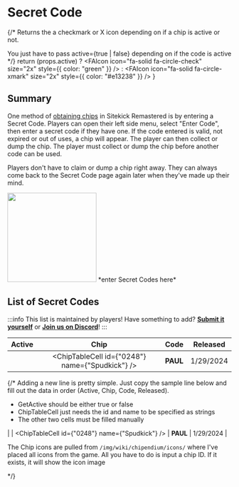 
# Secret Code

{/*
  Returns the a checkmark or X icon depending on if a chip is active or not.
  
  You just have to pass active={true | false} depending on if the code is active
*/}
  return (props.active) ? 
    <FAIcon icon="fa-solid fa-circle-check" size="2x" style={{ color: "green" }} /> :
    <FAIcon icon="fa-solid fa-circle-xmark" size="2x" style={{ color: "#e13238" }} />
}

## Summary
One method of [obtaining chips](/docs/tutorials/obtaining_chips) in Sitekick Remastered is by entering a Secret Code.  Players can open their left side menu, select "Enter Code", then enter a secret code if they have one.  If the code entered is valid, not expired or out of uses, a chip will appear.  The player can then collect or dump the chip.  The player must collect or dump the chip before another code can be used.

Players don't have to claim or dump a chip right away.  They can always come back to the Secret Code page again later when they've made up their mind.

<div class="text--center"> 
  <img src="/img/wiki/features/secret_code/secret_code.png" height="200px"/> 
  *enter Secret Codes here*
</div>

## List of Secret Codes
:::info This list is maintained by players!
Have something to add? [**Submit it yourself**](/docs/development/contributing) or [**Join us on Discord**](https://discord.sitekickremastered.com/)!
:::

| Active | Chip | Code | Released |
| :---: | :---: | :---: | :---: |
|<GetActive active={true} /> | <ChipTableCell id={"0248"} name={"Spudkick"} /> | **PAUL** | 1/29/2024 |

{/* 
Adding a new line is pretty simple. Just copy the sample line below and fill out the data in order (Active, Chip, Code, Released). 
* GetActive should be either true or false
* ChipTableCell just needs the id and name to be specified as strings
* The other two cells must be filled manually

|<GetActive active={true} /> | <ChipTableCell id={"0248"} name={"Spudkick"} /> | **PAUL** | 1/29/2024 |

The Chip icons are pulled from `/img/wiki/chipendium/icons/` where I've placed all icons from the game. 
All you have to do is input a chip ID.  If it exists, it will show the icon image

*/}